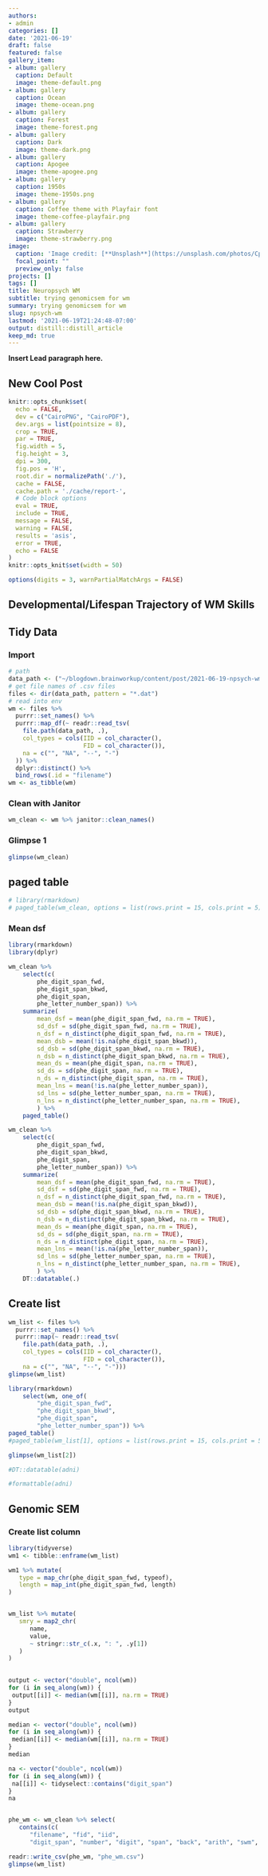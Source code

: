 ```yaml
---
authors:
- admin
categories: []
date: '2021-06-19'
draft: false
featured: false
gallery_item:
- album: gallery
  caption: Default
  image: theme-default.png
- album: gallery
  caption: Ocean
  image: theme-ocean.png
- album: gallery
  caption: Forest
  image: theme-forest.png
- album: gallery
  caption: Dark
  image: theme-dark.png
- album: gallery
  caption: Apogee
  image: theme-apogee.png
- album: gallery
  caption: 1950s
  image: theme-1950s.png
- album: gallery
  caption: Coffee theme with Playfair font
  image: theme-coffee-playfair.png
- album: gallery
  caption: Strawberry
  image: theme-strawberry.png
image:
  caption: 'Image credit: [**Unsplash**](https://unsplash.com/photos/CpkOjOcXdUY)'
  focal_point: ""
  preview_only: false
projects: []
tags: []
title: Neuropsych WM
subtitle: trying genomicsem for wm
summary: trying genomicsem for wm
slug: npsych-wm
lastmod: '2021-06-19T21:24:48-07:00'
output: distill::distill_article
keep_md: true
---
```


**Insert Lead paragraph here.**

## New Cool Post

```r
knitr::opts_chunk$set(
  echo = FALSE,
  dev = c("CairoPNG", "CairoPDF"),
  dev.args = list(pointsize = 8),
  crop = TRUE,
  par = TRUE,
  fig.width = 5,
  fig.height = 3,
  dpi = 300,
  fig.pos = 'H',
  root.dir = normalizePath('./'),
  cache = FALSE,
  cache.path = './cache/report-',
  # Code block options
  eval = TRUE,
  include = TRUE,
  message = FALSE,
  warning = FALSE,
  results = 'asis',
  error = TRUE,
  echo = FALSE
)
knitr::opts_knit$set(width = 50)

options(digits = 3, warnPartialMatchArgs = FALSE)
```

## Developmental/Lifespan Trajectory of WM Skills

## Tidy Data

### Import

```r
# path
data_path <- ("~/blogdown.brainworkup/content/post/2021-06-19-npsych-wm/dat")
# get file names of .csv files
files <- dir(data_path, pattern = "*.dat")
# read into env
wm <- files %>%
  purrr::set_names() %>%
  purrr::map_df(~ readr::read_tsv(
    file.path(data_path, .),
    col_types = cols(IID = col_character(),
                     FID = col_character()),
    na = c("", "NA", "--", "-")
  )) %>%
  dplyr::distinct() %>%
  bind_rows(.id = "filename")
wm <- as_tibble(wm)
```

### Clean with Janitor

```r
wm_clean <- wm %>% janitor::clean_names()
```

### Glimpse 1

```r
glimpse(wm_clean)
```

## paged table

```r
# library(rmarkdown)
# paged_table(wm_clean, options = list(rows.print = 15, cols.print = 5))
```

### Mean dsf

```r
library(rmarkdown)
library(dplyr)

wm_clean %>% 
    select(c(
        phe_digit_span_fwd,
        phe_digit_span_bkwd,
        phe_digit_span,
        phe_letter_number_span)) %>%
    summarize(
        mean_dsf = mean(phe_digit_span_fwd, na.rm = TRUE),
        sd_dsf = sd(phe_digit_span_fwd, na.rm = TRUE),
        n_dsf = n_distinct(phe_digit_span_fwd, na.rm = TRUE),
        mean_dsb = mean(!is.na(phe_digit_span_bkwd)),
        sd_dsb = sd(phe_digit_span_bkwd, na.rm = TRUE),
        n_dsb = n_distinct(phe_digit_span_bkwd, na.rm = TRUE),
        mean_ds = mean(phe_digit_span, na.rm = TRUE),
        sd_ds = sd(phe_digit_span, na.rm = TRUE),
        n_ds = n_distinct(phe_digit_span, na.rm = TRUE),
        mean_lns = mean(!is.na(phe_letter_number_span)),
        sd_lns = sd(phe_letter_number_span, na.rm = TRUE),
        n_lns = n_distinct(phe_letter_number_span, na.rm = TRUE),
        ) %>% 
    paged_table()
```

```r
wm_clean %>% 
    select(c(
        phe_digit_span_fwd,
        phe_digit_span_bkwd,
        phe_digit_span,
        phe_letter_number_span)) %>%
    summarize(
        mean_dsf = mean(phe_digit_span_fwd, na.rm = TRUE),
        sd_dsf = sd(phe_digit_span_fwd, na.rm = TRUE),
        n_dsf = n_distinct(phe_digit_span_fwd, na.rm = TRUE),
        mean_dsb = mean(!is.na(phe_digit_span_bkwd)),
        sd_dsb = sd(phe_digit_span_bkwd, na.rm = TRUE),
        n_dsb = n_distinct(phe_digit_span_bkwd, na.rm = TRUE),
        mean_ds = mean(phe_digit_span, na.rm = TRUE),
        sd_ds = sd(phe_digit_span, na.rm = TRUE),
        n_ds = n_distinct(phe_digit_span, na.rm = TRUE),
        mean_lns = mean(!is.na(phe_letter_number_span)),
        sd_lns = sd(phe_letter_number_span, na.rm = TRUE),
        n_lns = n_distinct(phe_letter_number_span, na.rm = TRUE),
        ) %>% 
    DT::datatable(.)
```

## Create list

```r
wm_list <- files %>%
  purrr::set_names() %>%
  purrr::map(~ readr::read_tsv(
    file.path(data_path, .),
    col_types = cols(IID = col_character(),
                     FID = col_character()),
    na = c("", "NA", "--", "-")))
glimpse(wm_list)
```

```r
library(rmarkdown)
    select(wm, one_of(
        "phe_digit_span_fwd",
        "phe_digit_span_bkwd",
        "phe_digit_span",
        "phe_letter_number_span")) %>%
paged_table()
#paged_table(wm_list[1], options = list(rows.print = 15, cols.print = 5))
```

```r
glimpse(wm_list[2])
```

```r
#DT::datatable(adni)
```

```r
#formattable(adni)
```

## Genomic SEM

### Create list column

```r
library(tidyverse)
wm1 <- tibble::enframe(wm_list)

wm1 %>% mutate(
   type = map_chr(phe_digit_span_fwd, typeof),
   length = map_int(phe_digit_span_fwd, length)
)


wm_list %>% mutate(
   smry = map2_chr(
      name,
      value,
      ~ stringr::str_c(.x, ": ", .y[1])
   )
)
 

```

```r

output <- vector("double", ncol(wm))
for (i in seq_along(wm)) {
 output[[i]] <- median(wm[[i]], na.rm = TRUE)
}
output

median <- vector("double", ncol(wm))
for (i in seq_along(wm)) {
 median[[i]] <- median(wm[[i]], na.rm = TRUE)
}
median

na <- vector("double", ncol(wm))
for (i in seq_along(wm)) {
 na[[i]] <- tidyselect::contains("digit_span")
}
na


phe_wm <- wm_clean %>% select(
   contains(c(
      "filename", "fid", "iid",
      "digit_span", "number", "digit", "span", "back", "arith", "swm", "pasat", "trails_b", "lns", "letter", "nback"))) 

readr::write_csv(phe_wm, "phe_wm.csv")
glimpse(wm_list)   

```
